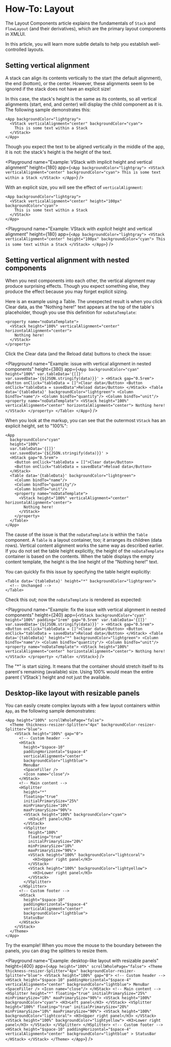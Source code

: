 
# How-To: Layout

The <SmartLink href={LAYOUT_COMPONENTS}>Layout Components</SmartLink> article explains the fundamentals of `Stack` and `FlowLayout` (and their derivatives), which are the primary layout components in XMLUI.

In this article, you will learn more subtle details to help you establish well-controlled layouts.

## Setting vertical alignment

<Callout type="info" emoji="💡">
A stack can align its contents vertically to the start (the default alignment), the end (bottom), or the center.
However, these alignments seem to be ignored if the stack does not have an explicit size!
</Callout>

In this case, the stack's height is the same as its contents, so all vertical alignments (start, end, and center) will display the child component as it is. The following sample demonstrates this:

```xmlui copy /verticalAlignment="center"/
<App backgroundColor="lightgray">
  <VStack verticalAlignment="center" backgroundColor="cyan">
    This is some text within a Stack
  </VStack>
</App>
```

Though you expect the text to be aligned vertically in the middle of the app, it is not: the stack's height is the height of the text.

<Playground
  name="Example: VStack with implicit height and vertical alignment"
  height={180}
  app={`
    <App backgroundColor="lightgray">
      <VStack verticalAlignment="center" backgroundColor="cyan">
        This is some text within a Stack
      </VStack>
    </App>
  `}
/>

With an explicit size, you will see the effect of `verticalAlignment`:

```xmlui copy /height="100px"/
<App backgroundColor="lightgray">
  <VStack verticalAlignment="center" height="100px" backgroundColor="cyan">
    This is some text within a Stack
  </VStack>
</App>
```

<Playground
  name="Example: VStack with *explicit* height and vertical alignment"
  height={180}
  app={`
    <App backgroundColor="lightgray">
      <VStack verticalAlignment="center" height="100px" backgroundColor="cyan">
        This is some text within a Stack
      </VStack>
    </App>
  `}
/>

## Setting vertical alignment with nested components

<Callout type="info" emoji="💡">
When you nest components into each other, the vertical alignment may produce surprising effects. Though you expect something else, they produce the effect because you may forget explicit sizing.
</Callout>

Here is an example using a Table. The unexpected result is when you click Clear data, as the "Nothing here!" text appears at the top of the table's placeholder, though you use this definition for `noDataTemplate`:

```xmlui copy /height="100%"/ /verticalAlignment="center"/
<property name="noDataTemplate">
  <VStack height="100%" verticalAlignment="center" horizontalAlignment="center">
    Nothing here!
  </VStack>
</property>
```

Click the Clear data (and the Reload data) buttons to check the issue:

<Playground
  name="Example: issue with vertical alignment in nested components"
  height={380}
  app={`
    <App
      backgroundColor="cyan"
      height="100%"
      var.tableData='{[]}'
      var.savedData='{${JSON.stringify(data)}}'
    >
      <HStack gap="0.5rem">
        <Button onClick="tableData = []">Clear data</Button>
        <Button onClick="tableData = savedData">Reload data</Button>
      </HStack>
      <Table data='{tableData}' backgroundColor="lightgreen">
        <Column bindTo="name"/>
        <Column bindTo="quantity"/>
        <Column bindTo="unit"/>
        <property name="noDataTemplate">
          <VStack height="100%" verticalAlignment="center" horizontalAlignment="center">
            Nothing here!
          </VStack>
        </property>
      </Table>
    </App>
  `}
/>

When you look at the markup, you can see that the outermost `VStack` has an explicit height, set to "100%":

```xmlui copy /height="100%"/
<App
  backgroundColor="cyan"
  height="100%"
  var.tableData='{[]}'
  var.savedData='{${JSON.stringify(data)}}' >
  <HStack gap="0.5rem">
    <Button onClick="tableData = []">Clear data</Button>
    <Button onClick="tableData = savedData">Reload data</Button>
  </HStack>
  <Table data='{tableData}' backgroundColor="lightgreen">
    <Column bindTo="name"/>
    <Column bindTo="quantity"/>
    <Column bindTo="unit"/>
    <property name="noDataTemplate">
      <VStack height="100%" verticalAlignment="center" horizontalAlignment="center">
        Nothing here!
      </VStack>
    </property>
  </Table>
</App>
```

The cause of the issue is that the `noDataTemplate` is within the `Table` component. A `Table` is a layout container, too; it arranges its children (data rows). Vertical content alignment works the same way as described earlier. If you do not set the table height explicitly, the height of the `noDataTemplate` container is based on the contents. When the table displays the empty content template, the height is the line height of the "Nothing here!" text.

You can quickly fix this issue by specifying the table height explicitly:

```xmlui /height="*"/
<Table data='{tableData}' height="*" backgroundColor="lightgreen">
  <!-- Unchanged -->
</Table>
```

Check this out; now the `noDataTemplate` is rendered as expected:

<Playground
  name="Example: fix the issue with vertical alignment in nested components"
  height={240}
  app={`
    <VStack
      backgroundColor="cyan"
      height="100%"
      padding="1rem"
      gap="0.5rem"
      var.tableData='{[]}'
      var.savedData='{${JSON.stringify(data)}}'
    >
      <HStack gap="0.5rem">
        <Button onClick="tableData = []">Clear data</Button>
        <Button onClick="tableData = savedData">Reload data</Button>
      </HStack>
      <Table data='{tableData}' height="*" backgroundColor="lightgreen">
        <Column bindTo="name"/>
        <Column bindTo="quantity"/>
        <Column bindTo="unit"/>
        <property name="noDataTemplate">
          <VStack height="100%" verticalAlignment="center" horizontalAlignment="center">
            Nothing here!
          </VStack>
        </property>
      </Table>
    </VStack>
  `}
/>

<Callout type="info" emoji="📔">
The "*" is start sizing. It means that the container should stretch itself to its parent's remaining (available) size. Using 100% would mean the entire parent (`VStack`) height and not just the available.
</Callout>

## Desktop-like layout with resizable panels

You can easily create complex layouts with a few layout containers within `App`, as the following sample demonstrates:

```xmlui copy
<App height="100%" scrollWholePage="false">
  <Theme thickness-resizer-Splitter="4px" backgroundColor-resizer-Splitter="blue">
    <VStack height="100%" gap="0">
      <!-- Custom header -->
      <HStack
        height="$space-10"
        paddingHorizontal="$space-4"
        verticalAlignment="center"
        backgroundColor="lightblue">
        MenuBar
        <SpaceFiller />
        <Icon name="close"/>
      </HStack>
      <!-- Main content -->
      <HSplitter
        height="*"
        floating="true"
        initialPrimarySize="25%"
        minPrimarySize="10%"
        maxPrimarySize="90%">
        <VStack height="100%" backgroundColor="cyan">
          <H3>Left panel</H3>
        </VStack>
        <VSplitter
          height="100%"
          floating="true"
          initialPrimarySize="20%"
          minPrimarySize="10%"
          maxPrimarySize="90%">
          <VStack height="100%" backgroundColor="lightcoral">
            <H3>Upper right panel</H3>
          </VStack>
          <VStack height="100%" backgroundColor="lightyellow">
            <H3>Lower right panel</H3>
          </VStack>
        </VSplitter>
      </HSplitter>
      <!-- Custom footer -->
      <HStack
        height="$space-10"
        paddingHorizontal="$space-4"
        verticalAlignment="center"
        backgroundColor="lightblue">
        StatusBar
      </HStack>
    </VStack>
  </Theme>
</App>
```

Try the example! When you move the mouse to the boundary between the panels, you can drag the splitters to resize them.

<Playground
  name="Example: desktop-like layout with resizable panels"
  height={400}
  app={`
    <App height="100%" scrollWholePage="false">
      <Theme thickness-resizer-Splitter="4px" backgroundColor-resizer-Splitter="blue">
        <VStack height="100%" gap="0">
          <!-- Custom header -->
          <HStack
            height="$space-10"
            paddingHorizontal="$space-4"
            verticalAlignment="center"
            backgroundColor="lightblue">
            MenuBar
            <SpaceFiller />
            <Icon name="close"/>
          </HStack>
          <!-- Main content -->
          <HSplitter
            height="*"
            floating="true"
            initialPrimarySize="25%"
            minPrimarySize="10%"
            maxPrimarySize="90%">
            <VStack height="100%" backgroundColor="cyan">
              <H3>Left panel</H3>
            </VStack>
            <VSplitter
              height="100%"
              floating="true"
              initialPrimarySize="20%"
              minPrimarySize="10%"
              maxPrimarySize="90%">
              <VStack height="100%" backgroundColor="lightcoral">
                <H3>Upper right panel</H3>
              </VStack>
              <VStack height="100%" backgroundColor="lightyellow">
                <H3>Lower right panel</H3>
              </VStack>
            </VSplitter>
          </HSplitter>
          <!-- Custom footer -->
          <HStack
            height="$space-10"
            paddingHorizontal="$space-4"
            verticalAlignment="center"
            backgroundColor="lightblue"
          >
            StatusBar
          </HStack>
        </VStack>
      </Theme>
    </App>
  `}
/>
